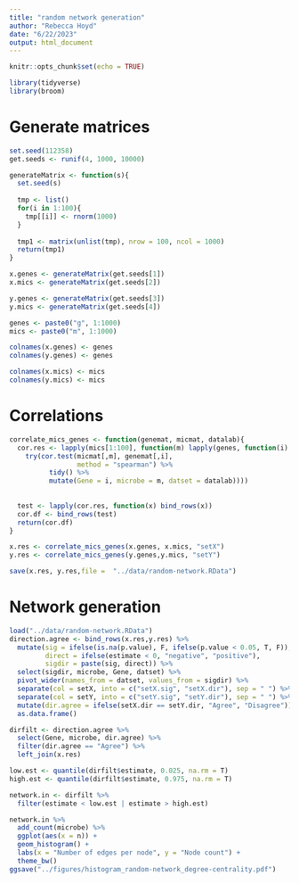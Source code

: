 ```yaml
---
title: "random network generation"
author: "Rebecca Hoyd"
date: "6/22/2023"
output: html_document
---
```


```r
knitr::opts_chunk$set(echo = TRUE)

library(tidyverse)
library(broom)
```

# Generate matrices

```r
set.seed(112358)
get.seeds <- runif(4, 1000, 10000)

generateMatrix <- function(s){
  set.seed(s)
  
  tmp <- list()
  for(i in 1:100){
    tmp[[i]] <- rnorm(1000)
  }
  
  tmp1 <- matrix(unlist(tmp), nrow = 100, ncol = 1000)
  return(tmp1)
}

x.genes <- generateMatrix(get.seeds[1])
x.mics <- generateMatrix(get.seeds[2])

y.genes <- generateMatrix(get.seeds[3])
y.mics <- generateMatrix(get.seeds[4])
```

```r
genes <- paste0("g", 1:1000)
mics <- paste0("m", 1:1000)

colnames(x.genes) <- genes
colnames(y.genes) <- genes

colnames(x.mics) <- mics
colnames(y.mics) <- mics

```

# Correlations

```r
correlate_mics_genes <- function(genemat, micmat, datalab){
  cor.res <- lapply(mics[1:100], function(m) lapply(genes, function(i)
    try(cor.test(micmat[,m], genemat[,i],
                 method = "spearman") %>%
          tidy() %>%
          mutate(Gene = i, microbe = m, datset = datalab))))
  
  
  test <- lapply(cor.res, function(x) bind_rows(x))
  cor.df <- bind_rows(test)
  return(cor.df)
}
```

```r
x.res <- correlate_mics_genes(x.genes, x.mics, "setX")
y.res <- correlate_mics_genes(y.genes,y.mics, "setY")

save(x.res, y.res,file =  "../data/random-network.RData")
```

# Network generation

```r
load("../data/random-network.RData")
direction.agree <- bind_rows(x.res,y.res) %>% 
  mutate(sig = ifelse(is.na(p.value), F, ifelse(p.value < 0.05, T, F)),
         direct = ifelse(estimate < 0, "negative", "positive"),
         sigdir = paste(sig, direct)) %>%
  select(sigdir, microbe, Gene, datset) %>%
  pivot_wider(names_from = datset, values_from = sigdir) %>%
  separate(col = setX, into = c("setX.sig", "setX.dir"), sep = " ") %>%
  separate(col = setY, into = c("setY.sig", "setY.dir"), sep = " ") %>%
  mutate(dir.agree = ifelse(setX.dir == setY.dir, "Agree", "Disagree")) %>%
  as.data.frame()

dirfilt <- direction.agree %>%
  select(Gene, microbe, dir.agree) %>%
  filter(dir.agree == "Agree") %>%
  left_join(x.res)

```

```r
low.est <- quantile(dirfilt$estimate, 0.025, na.rm = T)
high.est <- quantile(dirfilt$estimate, 0.975, na.rm = T)

network.in <- dirfilt %>%
  filter(estimate < low.est | estimate > high.est)
```

```r
network.in %>%
  add_count(microbe) %>%
  ggplot(aes(x = n)) + 
  geom_histogram() +
  labs(x = "Number of edges per node", y = "Node count") +
  theme_bw()
ggsave("../figures/histogram_random-network_degree-centrality.pdf")
```
